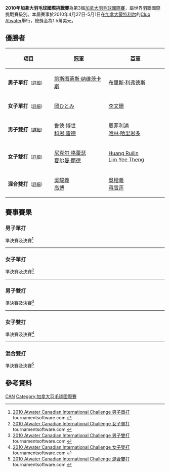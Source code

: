 {{noteTA|G1=Badminton}}
{{infobox badminton event
|name           = 2010年加拿大羽毛球國際挑戰賽
|image          = 
|size           = 
|caption        =
|dates          = 2010年4月27日－5月1日
|number_edition = 第3屆
|level          = 4A
|prize_money    = 1.5萬美元
|location       = {{CAN}}[[蒙特利尔|蒙特利尔]]
|venue          = Club Atwater
|previous       = 2009年加拿大羽毛球國際挑戰賽 
|next           = 2011年加拿大羽毛球國際挑戰賽
}}
'''2010年加拿大羽毛球國際挑戰賽'''為第3屆[[加拿大羽毛球國際賽|加拿大羽毛球國際賽]]，屬世界羽聯國際挑戰賽級別。本屆賽事於2010年4月27日-5月1日在[[加拿大|加拿大]][[蒙特利尔|蒙特利尔]]的[[Club_Atwater|Club Atwater]]舉行，總獎金為1.5萬美元。

== 優勝者 ==
{| class=wikitable style="font-size:small"
!width="200"|項目
!width="250"|冠軍
!width="250"|亞軍
|-
|'''男子單打'''<small>（[[#男子單打|詳細]]）</small>
|{{flagicon|LTU}} [[凯斯图蒂斯·纳维茨卡斯|凯斯图蒂斯·纳维茨卡斯]]
|{{flagicon|FRA}} [[布里斯·利弗德斯|布里斯·利弗德斯]]
|-
|'''女子單打'''<small>（[[#女子單打|詳細]]）</small>
|{{flagicon|JPN}} [[岡ひとみ|岡ひとみ]]
|{{flagicon|CAN}} [[李文珊_(羽毛球運動員)|李文珊]]
|-
|'''男子雙打'''<small>（[[#男子雙打|詳細]]）</small>
|{{flagicon|NED}} [[鲁德·博世|鲁德·博世]]<br/>{{flagicon|NED}} [[科恩·雷德|科恩·雷德]]
|{{flagicon|USA}} [[周菲利浦|周菲利浦]]<br/>{{flagicon|USA}} [[哈林·哈里恩多|哈林·哈里恩多]]
|-
|'''女子雙打'''<small>（[[#女子雙打|詳細]]）</small>
|{{flagicon|GER}} [[尼克尔·格蕾瑟|尼克尔·格蕾瑟]]<br/>{{flagicon|CAN}} [[夏尔曼·丽德|夏尔曼·丽德]]
|{{flagicon|CAN}} [[Huang_Ruilin|Huang Ruilin]]<br/>{{flagicon|MAS}} [[Lim_Yee_Theng|Lim Yee Theng]]
|-
|'''混合雙打'''<small>（[[#混合雙打|詳細]]）</small>
|{{flagicon|CAN}} [[吳駿義|吳駿義]]<br/>{{flagicon|CAN}} [[高博_(羽毛球运动员)|高博]]
|{{flagicon|CAN}} [[吳楷義|吳楷義]]<br/>{{flagicon|CAN}} [[蒋雪莲|蒋雪莲]]
|}

== 賽事賽果 ==
=== 男子單打 ===
;準決賽及決賽<ref name="MS">[http://tournamentsoftware.com/sport/draw.aspx?id=52484F92-68ED-46B2-AE2E-44016115609D&draw=12 2010 Atwater Canadian International Challenge 男子單打] {{Wayback|url=http://tournamentsoftware.com/sport/draw.aspx?id=52484F92-68ED-46B2-AE2E-44016115609D&draw=12 |date=20170926115338 }} tournamentsoftware.com {{en}}</ref>
{{4TeamBracket-Tennis3-v2
| team-width=200
| RD1-seed1=1
| RD1-team1='''{{flagicon|FRA}} [[布里斯·利弗德斯|布里斯·利弗德斯]]
| RD1-score1-1='''21
| RD1-score1-2=15
| RD1-score1-3='''21
| RD1-seed2=5/8
| RD1-team2={{flagicon|CAN}} [[David_Snider|David Snider]]
| RD1-score2-1=11
| RD1-score2-2='''21
| RD1-score2-3=15

| RD1-seed3=3/4
| RD1-team3='''{{flagicon|LTU}} [[凯斯图蒂斯·纳维茨卡斯|凯斯图蒂斯·纳维茨卡斯]]
| RD1-score3-1='''21
| RD1-score3-2='''21
| RD1-score3-3=
| RD1-seed4=2
| RD1-team4={{flagicon|CAN}} [[史蒂芬·沃吉西科維茨|史蒂芬·沃吉西科維茨]]
| RD1-score4-1=12
| RD1-score4-2=13
| RD1-score4-3=

| RD2-seed1=1
| RD2-team1={{flagicon|FRA}} [[布里斯·利弗德斯|布里斯·利弗德斯]]
| RD2-score1-1=16
| RD2-score1-2='''21
| RD2-score1-3=14
| RD2-seed2=3/4
| RD2-team2='''{{flagicon|LTU}} [[凯斯图蒂斯·纳维茨卡斯|凯斯图蒂斯·纳维茨卡斯]]
| RD2-score2-1='''21
| RD2-score2-2=18
| RD2-score2-3='''21
}}
----

=== 女子單打 ===
;準決賽及決賽<ref name="WS">[http://tournamentsoftware.com/sport/draw.aspx?id=52484F92-68ED-46B2-AE2E-44016115609D&draw=3 2010 Atwater Canadian International Challenge 女子單打] {{Wayback|url=http://tournamentsoftware.com/sport/draw.aspx?id=52484F92-68ED-46B2-AE2E-44016115609D&draw=3 |date=20170926195351 }} tournamentsoftware.com {{en}}</ref>
{{4TeamBracket-Tennis3-v2
| team-width=200
| RD1-seed1=
| RD1-team1='''{{flagicon|JPN}} [[岡ひとみ|岡ひとみ]]
| RD1-score1-1='''21
| RD1-score1-2='''21
| RD1-score1-3=
| RD1-seed2=3/4
| RD1-team2={{flagicon|CAN}} [[夏尔曼·丽德|夏尔曼·丽德]]
| RD1-score2-1=15
| RD1-score2-2=6
| RD1-score2-3=

| RD1-seed3=
| RD1-team3={{flagicon|JPN}} [[伊東可奈|伊東可奈]]
| RD1-score3-1='''21
| RD1-score3-2=13
| RD1-score3-3=14
| RD1-seed4=
| RD1-team4='''{{flagicon|CAN}} [[李文珊_(羽毛球運動員)|李文珊]]
| RD1-score4-1=14
| RD1-score4-2='''21
| RD1-score4-3='''21

| RD2-seed1=
| RD2-team1='''{{flagicon|JPN}} [[岡ひとみ|岡ひとみ]]
| RD2-score1-1=15
| RD2-score1-2='''21
| RD2-score1-3='''23
| RD2-seed2=
| RD2-team2={{flagicon|CAN}} [[李文珊_(羽毛球運動員)|李文珊]]
| RD2-score2-1='''21
| RD2-score2-2=12
| RD2-score2-3=21
}}
----

=== 男子雙打 ===
;準決賽及決賽<ref name="MD">[http://tournamentsoftware.com/sport/draw.aspx?id=52484F92-68ED-46B2-AE2E-44016115609D&draw=4 2010 Atwater Canadian International Challenge 男子雙打] {{Wayback|url=http://tournamentsoftware.com/sport/draw.aspx?id=52484F92-68ED-46B2-AE2E-44016115609D&draw=4 |date=20170926104913 }} tournamentsoftware.com {{en}}</ref>
{{4TeamBracket-Tennis3-v2
| team-width=200
| RD1-seed1=1
| RD1-team1='''{{flagicon|NED}} [[鲁德·博世|鲁德·博世]]<br/> {{flagicon|NED}} [[科恩·雷德|科恩·雷德]]
| RD1-score1-1='''21
| RD1-score1-2='''21
| RD1-score1-3=
| RD1-seed2=3/4
| RD1-team2={{flagicon|CAN}} [[廖顯邦|廖顯邦]]<br/> {{flagicon|CAN}} [[吳楷義|吳楷義]]
| RD1-score2-1=15
| RD1-score2-2=15
| RD1-score2-3=

| RD1-seed3=3/4
| RD1-team3={{flagicon|CAN}} [[Maxime_Belanger|Maxime Belanger]]<br/> {{flagicon|CAN}} [[Francois_Bourret|Francois Bourret]]
| RD1-score3-1=11
| RD1-score3-2=10
| RD1-score3-3=
| RD1-seed4=2
| RD1-team4='''{{flagicon|USA}} [[周菲利浦|周菲利浦]]<br/> {{flagicon|USA}} [[哈林·哈里恩多|哈林·哈里恩多]]
| RD1-score4-1='''21
| RD1-score4-2='''21
| RD1-score4-3=

| RD2-seed1=1
| RD2-team1='''{{flagicon|NED}} [[鲁德·博世|鲁德·博世]]<br/> {{flagicon|NED}} [[科恩·雷德|科恩·雷德]]
| RD2-score1-1='''21
| RD2-score1-2='''21
| RD2-score1-3=
| RD2-seed2=2
| RD2-team2={{flagicon|USA}} [[周菲利浦|周菲利浦]]<br/> {{flagicon|USA}} [[哈林·哈里恩多|哈林·哈里恩多]]
| RD2-score2-1=13
| RD2-score2-2=10
| RD2-score2-3=
}}
----

=== 女子雙打 ===
;準決賽及決賽<ref name="WD">[http://tournamentsoftware.com/sport/draw.aspx?id=52484F92-68ED-46B2-AE2E-44016115609D&draw=5 2010 Atwater Canadian International Challenge 女子雙打] {{Wayback|url=http://tournamentsoftware.com/sport/draw.aspx?id=52484F92-68ED-46B2-AE2E-44016115609D&draw=5 |date=20170926115315 }} tournamentsoftware.com {{en}}</ref>
{{4TeamBracket-Tennis3-v2
| team-width=200
| RD1-seed1=1
| RD1-team1='''{{flagicon|GER}} [[尼克尔·格蕾瑟|尼克尔·格蕾瑟]]<br/> {{flagicon|CAN}} [[夏尔曼·丽德|夏尔曼·丽德]]
| RD1-score1-1='''21
| RD1-score1-2=19
| RD1-score1-3='''21
| RD1-seed2=
| RD1-team2={{flagicon|JPN}} [[岡ひとみ|岡ひとみ]]<br/> {{flagicon|JPN}} [[伊東可奈|伊東可奈]]
| RD1-score2-1=18
| RD1-score2-2='''21
| RD1-score2-3=14

| RD1-seed3=
| RD1-team3='''{{flagicon|CAN}} [[Huang_Ruilin|Huang Ruilin]]<br/> {{flagicon|MAS}} [[Lim_Yee_Theng|Lim Yee Theng]]
| RD1-score3-1='''21
| RD1-score3-2='''21
| RD1-score3-3=
| RD1-seed4=2
| RD1-team4={{flagicon|PER}} [[克里斯蒂娜·艾卡迪|克里斯蒂娜·艾卡迪]]<br/> {{flagicon|PER}} [[克劳迪亚·里韦罗·莫登斯|克劳迪亚·里韦罗·莫登斯]]
| RD1-score4-1=13
| RD1-score4-2=17
| RD1-score4-3=

| RD2-seed1=1
| RD2-team1='''{{flagicon|GER}} [[尼克尔·格蕾瑟|尼克尔·格蕾瑟]]<br/> {{flagicon|CAN}} [[夏尔曼·丽德|夏尔曼·丽德]]
| RD2-score1-1=
| RD2-score1-2=
| RD2-score1-3=
| RD2-seed2=
| RD2-team2={{flagicon|CAN}} [[Huang_Ruilin|Huang Ruilin]]<br/> {{flagicon|MAS}} [[Lim_Yee_Theng|Lim Yee Theng]] (棄權)
| RD2-score2-1=
| RD2-score2-2=
| RD2-score2-3=
}}
----

=== 混合雙打 ===
;準決賽及決賽<ref name="XD">[http://tournamentsoftware.com/sport/draw.aspx?id=52484F92-68ED-46B2-AE2E-44016115609D&draw=6 2010 Atwater Canadian International Challenge 混合雙打] {{Wayback|url=http://tournamentsoftware.com/sport/draw.aspx?id=52484F92-68ED-46B2-AE2E-44016115609D&draw=6 |date=20170926064458 }} tournamentsoftware.com {{en}}</ref>
{{4TeamBracket-Tennis3-v2
| team-width=200
| RD1-seed1=1
| RD1-team1='''{{flagicon|CAN}} [[吳駿義|吳駿義]]<br/> {{flagicon|CAN}} [[高博_(羽毛球运动员)|高博]]
| RD1-score1-1='''21
| RD1-score1-2='''21
| RD1-score1-3=
| RD1-seed2=3/4
| RD1-team2={{flagicon|CAN}} [[李家瑋|李家瑋]]<br/> {{flagicon|CAN}} [[亚历山德拉·布鲁斯|亚历山德拉·布鲁斯]]
| RD1-score2-1=12
| RD1-score2-2=18
| RD1-score2-3=

| RD1-seed3=
| RD1-team3={{flagicon|CAN}} [[Jonathan_Vandervet|Jonathan Vandervet]]<br/> {{flagicon|CAN}} [[Milaine_Cloutier|Milaine Cloutier]]
| RD1-score3-1=18
| RD1-score3-2='''22
| RD1-score3-3=8
| RD1-seed4=
| RD1-team4='''{{flagicon|CAN}} [[吳楷義|吳楷義]]<br/> {{flagicon|CAN}} [[蒋雪莲|蒋雪莲]]
| RD1-score4-1='''21
| RD1-score4-2=20
| RD1-score4-3='''21

| RD2-seed1=1
| RD2-team1='''{{flagicon|CAN}} [[吳駿義|吳駿義]]<br/> {{flagicon|CAN}} [[高博_(羽毛球运动员)|高博]]
| RD2-score1-1=21
| RD2-score1-2='''21
| RD2-score1-3='''26
| RD2-seed2=
| RD2-team2={{flagicon|CAN}} [[吳楷義|吳楷義]]<br/> {{flagicon|CAN}} [[蒋雪莲|蒋雪莲]]
| RD2-score2-1='''23
| RD2-score2-2=18
| RD2-score2-3=24
}}

== 參考資料 ==
{{Reflist}}

[[Category:2010年世界羽聯國際挑戰賽|CAN]]
[[Category:加拿大羽毛球國際賽|Category:加拿大羽毛球國際賽]]